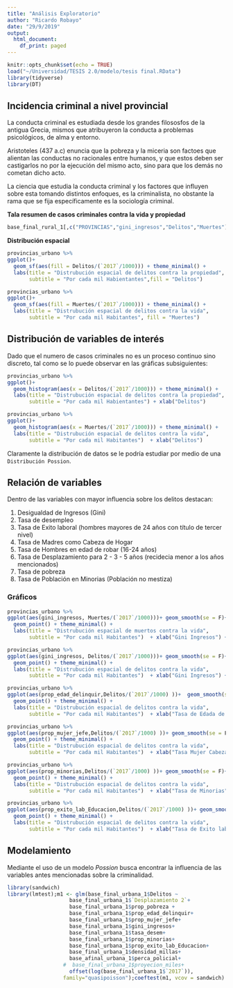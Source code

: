 ```yaml
---
title: "Análisis Exploratorio"
author: "Ricardo Robayo"
date: "29/9/2019"
output:
  html_document:
    df_print: paged
---
```


```r
knitr::opts_chunk$set(echo = TRUE)
load("~/Universidad/TESIS 2.0/modelo/tesis final.RData")
library(tidyverse)
library(DT)
```

## Incidencia criminal a nivel provincial

La conducta criminal es estudiada desde los grandes filososfos de la antigua Grecia,
mismos que atribuyeron la conducta a problemas psicológicos, de alma y entorno.

Aristoteles (437 a.c) enuncia que la pobreza y la miceria son factoes que alientan las conductas no racionales entre humanos, y que estos deben ser castigarlos no por la ejecución
del mismo acto, sino para que los demás no cometan dicho acto. 

La ciencia que estudia la conducta criminal y los factores que influyen sobre esta tomando distintos enfoques, es la criminalista, no obstante la rama que se fija específicamente es la 
sociología criminal.



**Tala resumen de casos criminales contra la vida y propiedad**



```r

base_final_rural_1[,c("PROVINCIAS","gini_ingresos","Delitos","Muertes")]

```


**Distribución espacial**

```r
provincias_urbano %>% 
ggplot()+
  geom_sf(aes(fill = Delitos/(`2017`/1000))) + theme_minimal() + 
  labs(title = "Distrubución espacial de delitos contra la propiedad", 
       subtitle = "Por cada mil Habientantes",fill = "Delitos")

```
```r
provincias_urbano %>% 
ggplot()+
  geom_sf(aes(fill = Muertes/(`2017`/1000))) + theme_minimal() + 
  labs(title = "Distrubución espacial de delitos contra la vida",
       subtitle = "Por cada mil Habitantes", fill = "Muertes")
```


## Distribución de variables de interés

Dado que el numero de casos criminales no es un proceso continuo sino discreto, tal como se 
lo puede observar en las gráficas subsiguientes:

```r
provincias_urbano %>% 
ggplot()+
  geom_histogram(aes(x = Delitos/(`2017`/1000))) + theme_minimal() + 
  labs(title = "Distrubución espacial de delitos contra la propiedad", 
       subtitle = "Por cada mil Habientantes") + xlab("Delitos")
```

```r
provincias_urbano %>% 
ggplot()+
  geom_histogram(aes(x = Muertes/(`2017`/1000))) + theme_minimal() + 
  labs(title = "Distrubución espacial de delitos contra la vida",
       subtitle = "Por cada mil Habitantes")  + xlab("Delitos")
```
Claramente la distribución de datos se le podría estudiar por medio de una `Distribución Possion`.


## Relación de variables 

Dentro de las variables con mayor influencia sobre los delitos destacan:

  1) Desigualdad de Ingresos (Gini)
  2) Tasa de desempleo
  3) Tasa de Exito laboral (hombres mayores de 24 años con título de tercer nivel)
  4) Tasa de Madres como Cabeza de Hogar
  5) Tasa de Hombres en edad de robar (16-24 años)
  6) Tasa de Desplazamiento para 2 - 3 - 5 años (recidecia menor a los años mencionados)
  7) Tasa de pobreza
  8) Tasa de Población en Minorias (Población no mestiza)
  
  
### Gráficos 


```r
provincias_urbano %>% 
ggplot(aes(gini_ingresos, Muertes/(`2017`/1000)))+ geom_smooth(se = F)+
  geom_point() + theme_minimal() + 
  labs(title = "Distrubución espacial de muertos contra la vida",
       subtitle = "Por cada mil Habitantes")  + xlab("Gini Ingresos") + ylab("Tasa de Delitos")
```


```r
provincias_urbano %>% 
ggplot(aes(gini_ingresos, Delitos/(`2017`/1000)))+ geom_smooth(se = F)+
  geom_point() + theme_minimal() + 
  labs(title = "Distrubución espacial de delitos contra la vida",
       subtitle = "Por cada mil Habitantes")  + xlab("Gini Ingresos") + ylab("Tasa de Delitos")
```

```r
provincias_urbano %>% 
ggplot(aes(prop_edad_delinquir,Delitos/(`2017`/1000) ))+  geom_smooth(se = F)+
  geom_point() + theme_minimal() + 
  labs(title = "Distrubución espacial de delitos contra la vida",
       subtitle = "Por cada mil Habitantes")  + xlab("Tasa de Edada de Delinquir") + ylab("Tasa de Delitos")
```

```r
provincias_urbano %>% 
ggplot(aes(prop_mujer_jefe,Delitos/(`2017`/1000) ))+ geom_smooth(se = F)+
  geom_point() + theme_minimal() + 
  labs(title = "Distrubución espacial de delitos contra la vida",
       subtitle = "Por cada mil Habitantes")  + xlab("Tasa Mujer Cabeza de Hogar")+ ylab("Tasa de Delitos")
```

```r
provincias_urbano %>% 
ggplot(aes(prop_minorias,Delitos/(`2017`/1000) ))+ geom_smooth(se = F)+
  geom_point() + theme_minimal() + 
  labs(title = "Distrubución espacial de delitos contra la vida",
       subtitle = "Por cada mil Habitantes")  + xlab("Tasa de Minorias") + ylab("Tasa de Delitos")
```

```r
provincias_urbano %>% 
ggplot(aes(prop_exito_lab_Educacion,Delitos/(`2017`/1000) ))+ geom_smooth(se = F)+
  geom_point() + theme_minimal() + 
  labs(title = "Distrubución espacial de delitos contra la vida",
       subtitle = "Por cada mil Habitantes")  + xlab("Tasa de Exito laboral")+ ylab("Tasa de Delitos")
```


## Modelamiento

Mediante el uso de un modelo *Possion* busca encontrar la influencia de las variables antes mencionadas sobre la criminalidad. 

```r
library(sandwich)
library(lmtest);m1 <- glm(base_final_urbana_1$Delitos ~ 
                    base_final_urbana_1$`Desplazamiento 2`+
                    base_final_urbana_1$prop_pobreza + 
                    base_final_urbana_1$prop_edad_delinquir+
                    base_final_urbana_1$prop_mujer_jefe+
                    base_final_urbana_1$gini_ingresos+
                    base_final_urbana_1$tasa_desem+
                    base_final_urbana_1$prop_minorias+
                    base_final_urbana_1$prop_exito_lab_Educacion+
                    base_final_urbana_1$densidad_millas+
                    base_afinal_urbana_1$perca_policial+
                  #  base_final_urbana_1$proyecion_miles+
                    offset(log(base_final_urbana_1$`2017`)),
                  family="quasipoisson");coeftest(m1, vcov = sandwich)
```











